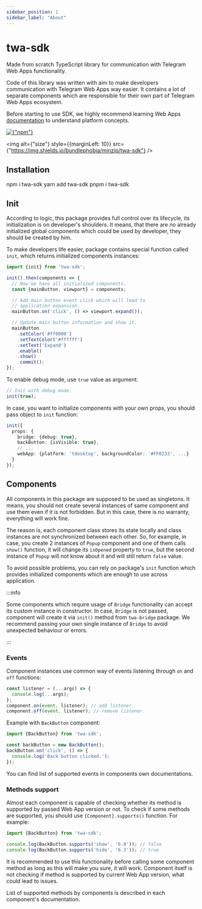 ```yaml
---
sidebar_position: 1
sidebar_label: "About"
---
```


# twa-sdk

Made from scratch TypeScript library for communication with Telegram Web Apps
functionality.

Code of this library was written with aim to make developers communication with
Telegram Web Apps way easier. It contains a lot of separate components which are
responsible for their own part of Telegram Web Apps ecosystem.

Before starting to use SDK, we highly recommend learning Web Apps
[documentation](/docs/category/introduction) to understand platform concepts.

<div style={{marginBottom: 10}}>
  <a href={"https://npmjs.com/package/twa-sdk"}>
    <img alt={"npm"} src={"https://img.shields.io/npm/v/twa-sdk?logo=npm"}/>
  </a>

  <img
    alt={"size"}
    style={{marginLeft: 10}}
    src={"https://img.shields.io/bundlephobia/minzip/twa-sdk"}
  />
</div>

## Installation


<Tabs>
  <TabItem value="npm" label="npm" default>
    <CodeBlock language={"bash"}>
      npm i twa-sdk
    </CodeBlock>
  </TabItem>
  <TabItem value="yarn" label="yarn">
    <CodeBlock language={"bash"}>
      yarn add twa-sdk
    </CodeBlock>
  </TabItem>
  <TabItem value="pnpm" label="pnpm">
    <CodeBlock language={"bash"}>
      pnpm i twa-sdk
    </CodeBlock>
  </TabItem>
</Tabs>

## Init

According to logic, this package provides full control over its lifecycle,
its initialization is on developer's shoulders. It means, that there are no
already initialized global components which could be used by developer, they
should be created by him.

To make developers life easier, package contains special function called `init`,
which returns initialized components instances:

```typescript
import {init} from 'twa-sdk';

init().then(components => {
  // Now we have all initialized components.
  const {mainButton, viewport} = components;

  // Add main button event click which will lead to
  // application expansion.
  mainButton.on('click', () => viewport.expand());

  // Update main button information and show it.
  mainButton
    .setColor('#ff0000')
    .setTextColor('#ffffff')
    .setText('Expand')
    .enable()
    .show()
    .commit();
});
```

To enable debug mode, use `true` value as argument:

```typescript
// Init with debug mode.
init(true);
```

In case, you want to initialize components with your own props, you should
pass object to `init` function:

```typescript
init({
  props: {
    bridge: {debug: true},
    backButton: {isVisible: true},
    // ...
    webApp: {platform: 'tdesktop', backgroundColor: '#FF0233', ...}
  }
});
```

## Components

All components in this package are supposed to be
used as singletons. It means, you should not create several instances of
same component and use them even if it is not forbidden. But in this case,
there is no warranty, everything will work fine.

The reason is, each component class stores its state locally and class instances
are not synchronized between each other. So, for example, in case, you create
2 instances of `Popup` component and one of them calls `show()` function, it
will change its `isOpened` property to `true`, but the second instance
of `Popup` will not know about it and will still return `false` value.

To avoid possible problems, you can rely on package's `init` function which
provides initialized components which are enough to use across application.

:::info

Some components which require usage of `Bridge` functionality can
accept its custom instance in constructor. In case, `Bridge` is not passed,
component will create it via `init()` method from `twa-bridge` package. We
recommend passing your own single instance of `Bridge` to avoid unexpected
behaviour or errors.

:::

### Events

Component instances use common way of events listening through `on` and `off`
functions:

```typescript
const listener = (...args) => {
  console.log(...args);
};
component.on(event, listener); // add listener.
component.off(event, listener); // remove listener.
```

Example with `BackButton` component:

```typescript
import {BackButton} from 'twa-sdk';

const backButton = new BackButton();
backButton.on('click', () => {
  console.log('Back button clicked.');
});
```

You can find list of supported events in components own documentations.

### Methods support

Almost each component is capable of checking whether its method is supported by
passed Web App version or not. To check if some methods are supported, you
should use `{Component}.supports()` function. For example:

```typescript
import {BackButton} from 'twa-sdk';

console.log(BackButton.supports('show', '6.0')); // false
console.log(BackButton.supports('hide', '6.3')); // true
```

It is recommended to use this functionality before calling some component method
as long as this will make you sure, it will work. Component itself is not
checking if method is supported by current Web App version, what could lead to
issues.

List of supported methods by components is described in each component's
documentation.